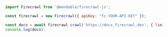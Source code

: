 ```js Node（Node.js）
import Firecrawl from '@mendable/firecrawl-js';

const firecrawl = new Firecrawl({ apiKey: "fc-YOUR-API-KEY" });

const docs = await firecrawl.crawl('https://docs.firecrawl.dev', { limit: 10 });
console.log(docs);
```
